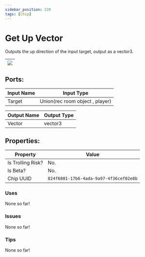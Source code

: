 ```yaml
---
sidebar_position: 220
tags: [Chip]
---
```


# Get Up Vector


Outputs the up direction of the input target, output as a vector3.

| ![](https://images-ext-2.discordapp.net/external/MPmIaQzlEPmgGWlgi-WxBBXt0Bjv_zWPkg1y1f_sy3s/https/www.recroomcircuits.com/image/circuit/absolute-value?width=206&height=108) |
|-----|

## Ports:

| Input Name | Input Type |
|-----------|-----------|
| Target | Union(rec room object , player) |

| Output Name | Output Type |
|-----------|-----------|
| Vector | vector3 |

## Properties:

| Property  | Value |
|-------------------|-----------|
| Is Trolling Risk? | No. |
| Is Beta? | No. |
| Chip UUID | `824f6801-17b6-4ada-9a97-4f36cef02e8b` |

### Uses
None so far!

### Issues
None so far!

### Tips
None so far!
